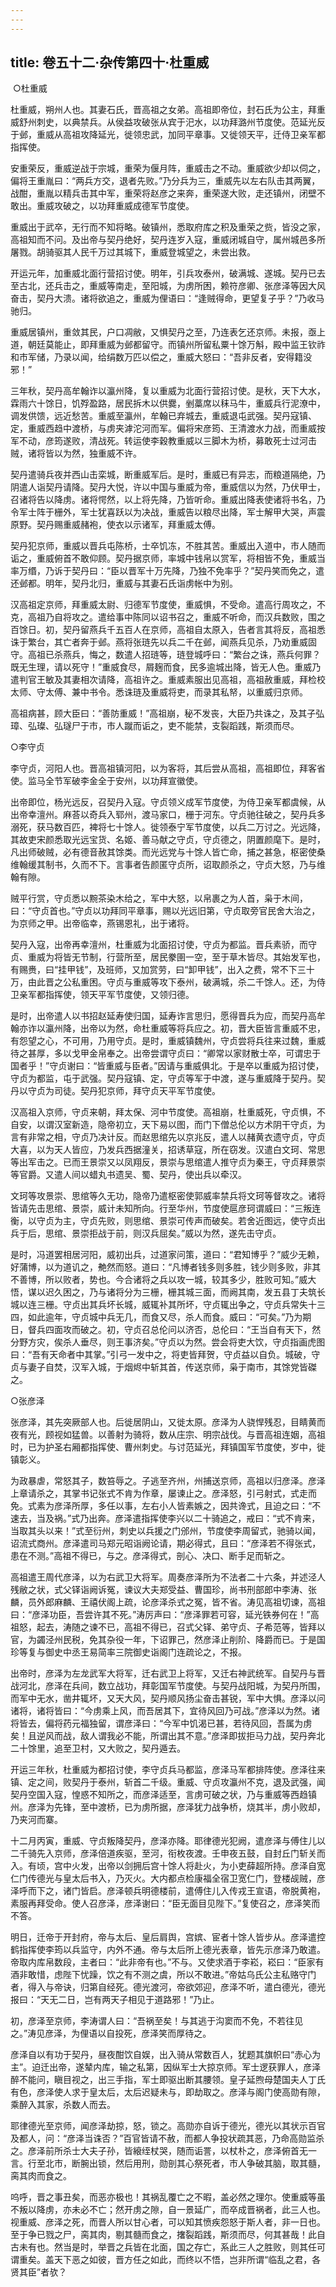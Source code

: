 ```yaml
---
---
---
```

title: 卷五十二·杂传第四十·杜重威
---

 ○杜重威

杜重威，朔州人也。其妻石氏，晋高祖之女弟。高祖即帝位，封石氏为公主，拜重威舒州刺史，以典禁兵。从侯益攻破张从宾于汜水，以功拜潞州节度使。范延光反于邺，重威从高祖攻降延光，徙领忠武，加同平章事。又徙领天平，迁侍卫亲军都指挥使。

安重荣反，重威逆战于宗城，重荣为偃月阵，重威击之不动。重威欲少却以伺之，偏将王重胤曰：“两兵方交，退者先败。”乃分兵为三，重威先以左右队击其两翼，战酣，重胤以精兵击其中军，重荣将赵彦之来奔，重荣遂大败，走还镇州，闭壁不敢出。重威攻破之，以功拜重威成德军节度使。

重威出于武卒，无行而不知将略。破镇州，悉取府库之积及重荣之赀，皆没之家，高祖知而不问。及出帝与契丹绝好，契丹连岁入寇，重威闭城自守，属州城邑多所屠戮。胡骑驱其人民千万过其城下，重威登城望之，未尝出救。

开运元年，加重威北面行营招讨使。明年，引兵攻泰州，破满城、遂城。契丹已去至古北，还兵击之，重威等南走，至阳城，为虏所困，赖符彦卿、张彦泽等因大风奋击，契丹大溃。诸将欲追之，重威为俚语曰：“逢贼得命，更望复子乎？”乃收马驰归。

重威居镇州，重敛其民，户口凋敝，又惧契丹之至，乃连表乞还京师。未报，亟上道，朝廷莫能止，即拜重威为邺都留守。而镇州所留私粟十馀万斛，殿中监王钦祚和市军储，乃录以闻，给绢数万匹以偿之，重威大怒曰：“吾非反者，安得籍没邪！”

三年秋，契丹高牟翰诈以瀛州降，复以重威为北面行营招讨使。是秋，天下大水，霖雨六十馀日，饥殍盈路，居民拆木以供爨，剉藁席以秣马牛，重威兵行泥潦中，调发供馈，远近愁苦。重威至瀛州，牟翰已弃城去，重威退屯武强。契丹寇镇、定，重威西趋中渡桥，与虏夹滹沱河而军。偏将宋彦筠、王清渡水力战，而重威按军不动，彦筠遂败，清战死。转运使李穀教重威以三脚木为桥，募敢死士过河击贼，诸将皆以为然，独重威不许。

契丹遣骑兵夜并西山击栾城，断重威军后。是时，重威已有异志，而粮道隔绝，乃阴遣人诣契丹请降。契丹大悦，许以中国与重威为帝，重威信以为然，乃伏甲士，召诸将告以降虏。诸将愕然，以上将先降，乃皆听命。重威出降表使诸将书名，乃令军士阵于栅外，军士犹喜跃以为决战，重威告以粮尽出降，军士解甲大哭，声震原野。契丹赐重威赭袍，使衣以示诸军，拜重威太傅。

契丹犯京师，重威以晋兵屯陈桥，士卒饥冻，不胜其苦。重威出入道中，市人随而诟之，重威俯首不敢仰顾。契丹据京师，率城中钱帛以赏军，将相皆不免，重威当率万缗，乃诉于契丹曰：“臣以晋军十万先降，乃独不免率乎？”契丹笑而免之，遣还邺都。明年，契丹北归，重威与其妻石氏诣虏帐中为别。

汉高祖定京师，拜重威太尉、归德军节度使，重威惧，不受命。遣高行周攻之，不克，高祖乃自将攻之。遣给事中陈同以诏书召之，重威不听命，而汉兵数败，围之百馀日。初，契丹留燕兵千五百人在京师，高祖自太原入，告者言其将反，高祖悉诛于繁台，其亡者奔于邺。燕将张琏先以兵二千在邺，闻燕兵见杀，乃劝重威固守。高祖已杀燕兵，悔之，数遣人招琏等，琏登城呼曰：“繁台之诛，燕兵何罪？既无生理，请以死守！”重威食尽，屑麹而食，民多逾城出降，皆无人色。重威乃遣判官王敏及其妻相次请降，高祖许之。重威素服出见高祖，高祖赦重威，拜检校太师、守太傅、兼中书令。悉诛琏及重威将吏，而录其私帑，以重威归京师。

高祖病甚，顾大臣曰：“善防重威！”高祖崩，秘不发丧，大臣乃共诛之，及其子弘璋、弘璨、弘璲尸于市，市人蹴而诟之，吏不能禁，支裂蹈践，斯须而尽。

○李守贞

李守贞，河阳人也。晋高祖镇河阳，以为客将，其后尝从高祖，高祖即位，拜客省使。监马全节军破李金全于安州，以功拜宣徽使。

出帝即位，杨光远反，召契丹入寇。守贞领义成军节度使，为侍卫亲军都虞候，从出帝幸澶州。麻荅以奇兵入郓州，渡马家口，栅于河东。守贞驰往破之，契丹兵多溺死，获马数百匹，裨将七十馀人。徙领泰宁军节度使，以兵二万讨之。光远降，其故吏宋颜悉取光远宝货、名姬、善马献之守贞，守贞德之，阴置颜麾下。是时，凡出师破贼，必有德音赦其馀类。而光远党与十馀人皆亡命，捕之甚急，枢密使桑维翰缓其制书，久而不下。言事者告颜匿守贞所，诏取颜杀之，守贞大怒，乃与维翰有隙。

贼平行赏，守贞悉以黦茶染木给之，军中大怒，以帛裹之为人首，枭于木间，曰：“守贞首也。”守贞以功拜同平章事，赐以光远旧第，守贞取旁官民舍大治之，为京师之甲。出帝临幸，燕锡恩礼，出于诸将。

契丹入寇，出帝再幸澶州，杜重威为北面招讨使，守贞为都监。晋兵素骄，而守贞、重威为将皆无节制，行营所至，居民豢圉一空，至于草木皆尽。其始发军也，有赐赉，曰“挂甲钱”，及班师，又加赏劳，曰“卸甲钱”，出入之费，常不下三十万，由此晋之公私重困。守贞与重威等攻下泰州，破满城，杀二千馀人。还，为侍卫亲军都指挥使，领天平军节度使，又领归德。

是时，出帝遣人以书招赵延寿使归国，延寿诈言思归，愿得晋兵为应，而契丹高牟翰亦诈以瀛州降，出帝以为然，命杜重威等将兵应之。初，晋大臣皆言重威不忠，有怨望之心，不可用，乃用守贞。是时，重威镇魏州，守贞尝将兵往来过魏，重威待之甚厚，多以戈甲金帛奉之。出帝尝谓守贞曰：“卿常以家财散士卒，可谓忠于国者乎！”守贞谢曰：“皆重威与臣者。”因请与重威俱北。于是卒以重威为招讨使，守贞为都监，屯于武强。契丹寇镇、定，守贞等军于中渡，遂与重威降于契丹。契丹以守贞为司徒。契丹犯京师，拜守贞天平军节度使。

汉高祖入京师，守贞来朝，拜太保、河中节度使。高祖崩，杜重威死，守贞惧，不自安，以谓汉室新造，隐帝初立，天下易以图，而门下僧总伦以方术阴干守贞，为言有非常之相，守贞乃决计反。而赵思绾先以京兆反，遣人以赭黄衣遗守贞，守贞大喜，以为天人皆应，乃发兵西据潼关，招诱草寇，所在窃发。汉遣白文珂、常思等出军击之。已而王景崇又以凤翔反，景崇与思绾遣人推守贞为秦王，守贞拜景崇等官爵。又遣人间以蜡丸书遗吴、蜀、契丹，使出兵以牵汉。

文珂等攻景崇、思绾等久无功，隐帝乃遣枢密使郭威率禁兵将文珂等督攻之。诸将皆请先击思绾、景崇，威计未知所向。行至华州，节度使扈彦珂谓威曰：“三叛连衡，以守贞为主，守贞先败，则思绾、景崇可传声而破矣。若舍近图远，使守贞出兵于后，思绾、景崇拒战于前，则汉兵屈矣。”威以为然，遂先击守贞。

是时，冯道罢相居河阳，威初出兵，过道家问策，道曰：“君知博乎？”威少无赖，好蒲博，以为道讥之，艴然而怒。道曰：“凡博者钱多则多胜，钱少则多败，非其不善博，所以败者，势也。今合诸将之兵以攻一城，较其多少，胜败可知。”威大悟，谋以迟久困之，乃与诸将分为三栅，栅其城三面，而阙其南，发五县丁夫筑长城以连三栅。守贞出其兵坏长城，威辄补其所坏，守贞辄出争之，守贞兵常失十三四，如此逾年，守贞城中兵无几，而食又尽，杀人而食。威曰：“可矣。”乃为期日，督兵四面攻而破之。初，守贞召总伦问以济否，总伦曰：“王当自有天下，然分野方灾，俟杀人垂尽，则王事济矣。”守贞以为然。尝会将吏大饮，守贞指画虎图曰：“吾有天命者中其掌。”引弓一发中之，将吏皆拜贺，守贞益以自负。城破，守贞与妻子自焚，汉军入城，于烟烬中斩其首，传送京师，枭于南市，其馀党皆磔之。

○张彦泽

张彦泽，其先突厥部人也。后徙居阴山，又徙太原。彦泽为人骁悍残忍，目睛黄而夜有光，顾视如猛兽。以善射为骑将，数从庄宗、明宗战伐。与晋高祖连姻，高祖时，已为护圣右厢都指挥使、曹州刺史。与讨范延光，拜镇国军节度使，岁中，徙镇彰义。

为政暴虐，常怒其子，数笞辱之。子逃至齐州，州捕送京师，高祖以归彦泽。彦泽上章请杀之，其掌书记张式不肯为作章，屡谏止之。彦泽怒，引弓射式，式走而免。式素为彦泽所厚，多任以事，左右小人皆素嫉之，因共谗式，且迫之曰：“不速去，当及祸。”式乃出奔。彦泽遣指挥使李兴以二十骑追之，戒曰：“式不肯来，当取其头以来！”式至衍州，刺史以兵援之门邠州，节度使李周留式，驰骑以闻，诏流式商州。彦泽遣司马郑元昭诣阙论请，期必得式，且曰：“彦泽若不得张式，患在不测。”高祖不得已，与之。彦泽得式，剖心、决口、断手足而斩之。

高祖遣王周代彦泽，以为右武卫大将军。周奏彦泽所为不法者二十六条，并述泾人残敝之状，式父铎诣阙诉冤，谏议大夫郑受益、曹国珍，尚书刑部郎中李涛、张麟，员外郎麻麟、王禧伏阁上疏，论彦泽杀式之冤，皆不省。涛见高祖切谏，高祖曰：“彦泽功臣，吾尝许其不死。”涛厉声曰：“彦泽罪若可容，延光铁券何在！”高祖怒，起去，涛随之谏不已，高祖不得已，召式父铎、弟守贞、子希范等，皆拜以官，为蠲泾州民税，免其杂役一年，下诏罪己，然彦泽止削阶、降爵而已。于是国珍等复与御史中丞王易简率三院御史诣阁门连疏论之，不报。

出帝时，彦泽为左龙武军大将军，迁右武卫上将军，又迁右神武统军。自契丹与晋战河北，彦泽在兵间，数立战功，拜彰国军节度使。与契丹战阳城，为契丹所围，而军中无水，凿井辄坏，又天大风，契丹顺风扬尘奋击甚锐，军中大惧。彦泽以问诸将，诸将皆曰：“今虏乘上风，而吾居其下，宜待风回乃可战。”彦泽以为然。诸将皆去，偏将药元福独留，谓彦泽曰：“今军中饥渴已甚，若待风回，吾属为虏矣！且逆风而战，敌人谓我必不能，所谓出其不意。”彦泽即拔拒马力战，契丹奔北二十馀里，追至卫村，又大败之，契丹遁去。

开运三年秋，杜重威为都招讨使，李守贞兵马都监，彦泽马军都排阵使。彦泽往来镇、定之间，败契丹于泰州，斩首二千级。重威、守贞攻瀛州不克，退及武强，闻契丹空国入寇，惶惑不知所之，而彦泽适至，言虏可破之状，乃与重威等西趋镇州。彦泽为先锋，至中渡桥，已为虏所据，彦泽犹力战争桥，烧其半，虏小败却，乃夹河而寨。

十二月丙寅，重威、守贞叛降契丹，彦泽亦降。耶律德光犯阙，遣彦泽与傅住儿以二千骑先入京师，彦泽倍道疾驱，至河，衔枚夜渡。壬申夜五鼓，自封丘门斩关而入。有顷，宫中火发，出帝以剑拥后宫十馀人将赴火，为小吏薛超所持。彦泽自宽仁门传德光与皇太后书入，乃灭火。大内都点检康福全宿卫宽仁门，登楼觇贼，彦泽呼而下之，诸门皆启。彦泽顿兵明德楼前，遣傅住儿入传戎王宣语，帝脱黄袍，素服再拜受命。使人召彦泽，彦泽谢曰：“臣无面目见陛下。”复使召之，彦泽笑而不答。

明日，迁帝于开封府，帝与太后、皇后肩舆，宫嫔、宦者十馀人皆步从。彦泽遣控鹤指挥使李筠以兵监守，内外不通。帝与太后所上德光表章，皆先示彦泽乃敢遣。帝取内库帛数段，主者曰：“此非帝有也。”不与。又使求酒于李崧，崧曰：“臣家有酒非敢惜，虑陛下忧躁，饮之有不测之虞，所以不敢进。”帝姑乌氏公主私赂守门者，得入与帝诀，归第自经死。德光渡河，帝欲郊迎，彦泽不听，遣白德光，德光报曰：“天无二日，岂有两天子相见于道路邪！”乃止。

初，彦泽至京师，李涛谓人曰：“吾祸至矣！与其逃于沟窦而不免，不若往见之。”涛见彦泽，为俚语以自投死，彦泽笑而厚待之。

彦泽自以有功于契丹，昼夜酣饮自娱，出入骑从常数百人，犹题其旗帜曰“赤心为主”。迫迁出帝，遂辇内库，输之私第，因纵军士大掠京师。军士逻获罪人，彦泽醉不能问，瞋目视之，出三手指，军士即驱出断其腰领。皇子延煦母楚国夫人丁氏有色，彦泽使人求于皇太后，太后迟疑未与，即劫取之。彦泽与阁门使高勋有隙，乘醉入其家，杀数人而去。

耶律德光至京师，闻彦泽劫掠，怒，锁之。高勋亦自诉于德光，德光以其状示百官及都人，问：“彦泽当诛否？”百官皆请不赦，而都人争投状疏其恶，乃命高勋监杀之。彦泽前所杀士大夫子孙，皆縗绖杖哭，随而诟詈，以杖朴之，彦泽俯首无一言。行至北市，断腕出锁，然后用刑，勋剖其心祭死者，市人争破其脑，取其髓，脔其肉而食之。

呜呼，晋之事丑矣，而恶亦极也！其祸乱覆亡之不暇，盖必然之理尔。使重威等虽不叛以降虏，亦未必不亡；然开虏之隙，自一景延广，而卒成晋祸者，此三人也。视重威、彦泽之死，而晋人所以甘心者，可以知其愤疾怨怒于斯人者，非一日也。至于争已戮之尸，脔其肉，剔其髓而食之，撦裂蹈践，斯须而尽，何其甚哉！此自古未有也。然当是时，举晋之兵皆在北面，国之存亡，系此三人之胜败，则其任可谓重矣。盖天下恶之如彼，晋方任之如此，而终以不悟，岂非所谓“临乱之君，各贤其臣”者欤？

